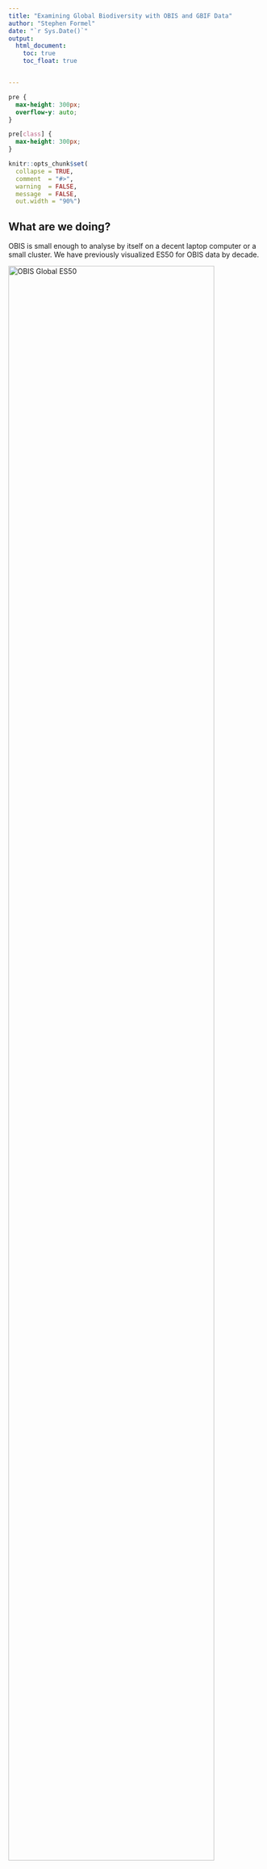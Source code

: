 ```yaml
---
title: "Examining Global Biodiversity with OBIS and GBIF Data"
author: "Stephen Formel"
date: "`r Sys.Date()`"
output: 
  html_document:
    toc: true
    toc_float: true


---
```


```css
pre {
  max-height: 300px;
  overflow-y: auto;
}

pre[class] {
  max-height: 300px;
}
```

```r
knitr::opts_chunk$set(
  collapse = TRUE,
  comment  = "#>",
  warning  = FALSE, 
  message  = FALSE,
  out.width = "90%")
```

## What are we doing? 

OBIS is small enough to analyse by itself on a decent laptop computer or a small cluster. We have previously visualized ES50 for OBIS data by decade.

<img src="../../static/img/decadal_animation.gif" alt="OBIS Global ES50" width="90%"/>

But adding GBIF has an order of magnitude more records than OBIS, so combining the two takes it to another level.  Options for tackling this volume of data include increasing the memory in your cluster or splitting up the analysis into more manageable chunks.  Here we demonstrate the latter.

## Summary of Exploratory Analysis

I had to make the analysis work on one of three resources:

1. My government laptop:
   - Has 12th Gen Intel(R) Core(TM) i7-1265U   1.80 GHz with 32 GB of RAM
   
1. An AWS cloud instance with 8 cpu and 32 GB of RAM

1. The USGS HPC Denali
   - A single node has Two 20-core 2.4 Ghz Intel Xeon Gold 6148 processors (Skylake) with 192 GB RAM (4.8 GB/core)

I ended up using the last option. Either of the other two were able to handle smaller subsets of the data, like the continental USA, but couldn't handle all quadrants of the globe for the full 2010s.

### arrow, dask and spark are not enough

The data are ~ 185 GB, representing 2.4 billion records and XX columns.  The parquet file format helps, but generally chokes when trying to calculate the diversity metrics because:

1. The biodiversity indices are not simple summary statistics, like mean.
1. The data needs to be grouped by h3 cells. At high resolutions, this means there are millions of cells, and the parquet file is not partitioned by h3 cell.  This means you either need a large amount of memory to hold the entire dataset while you compute the indices, or you need to repartition the data after indexing by cell, so that the indices can be calculated in subsets of cells.

As the [dask documentation](https://docs.dask.org/en/stable/best-practices.html) points out, sometimes you need to chunk up your data. I tried using `dask` and `spark` in addition to R `arrow` but stopped putting effort into those methods because I was less comfortable with python and java then R and it became apparent that no matter what I would have to process the data in chunks to compute the global data set on the resources I had access to. The R package `sparklyr` required installation of a Spark environment, something I couldn't do without IT intervention, so I didn't pursue it. Similarly, while it was easy to spin up a dask cluster on AWS, I couldn't easily do that on our HPC, so I didn't put effort into pursuing it. But going forward, both options could probably accomplish the same thing as this R work flow.

### binned values are easier to interpret than continuous

We created maps with both continuous color schemes and with binned color schemes.  We found that in the former it was difficult to differentiate the middle values.  Our conclusion was that precise values were not as useful as being able to quickly understand where biodiversity was extremely low, high, and what the approximate "normal" was for various regions.

|Continuous Color | Discrete Color |
|----|----|
|<img src="../output/tests/ES100_CONUS/ES100_CONUS_2010_res_5.png" alt="Continuous color scale - ES100_CONUS_2010_res_5" width="95%"/>|<img src="../output/tests/ES100_CONUS/ES100_CONUS_2010_res_5_discrete.png" alt="Discrete color scale - ES100_CONUS_2010_res_5" width="95%"/>|


### Hurlbert Index (ESi) vs Traditional Biodiversity metrics

See [my explanation of ESi](./ES50_explained.Rmd) for background on the metric.

We examined the relationship between ESi, Richness, Shannon Diversity, and Hill Number of 1.  Ultimately, it was clear that there was a strong correlation between Shannon Diversity and ESi for this set of data. In the image below, the panels represent different h3 resolutions.  There didn't seem to be a strong influence of resolution on the relationship, or either metric. 

<img src="../sformel_notebooks/../output/tests/comparison_of_indices/ESvShannon.png" alt="Correlation between ESi and Shannon at different resolutions" width="50%"/>

This is probably because:

1. We aren't yet accounting for abundance beyond each occurrence record (e.g. individualCount or organismQuantity)
1. There are some strong sampling biases in the GBIF and OBIS data.  This is explained a bit in [John Waller's blog post](https://data-blog.gbif.org/post/exploring-es50-for-gbif/#es50-fail-cases).

However, I think it's arguable that the output of ESi is more intuitive to humans than Shannon Diversity while avoiding the extreme effects of sampling bias that are associated with richness.

### ES50 vs ES100

We weren't sure what the best sampling depth was for ESi for these global datasets.  We wanted to achieve something that could resolve real differences in diversity, while discarding as few cells as possible for lack of data.  Some past studies had looked at ES50 and ES100, so we did the same. We found that ES100 worked really well for areas like the United States where there is an abundance data.  ES50 didn't provide as much nuance, but was able to provide values for more cells.

|ES50 | ES100 |
|----|----|
|<img src="../output/tests/ES50_CONUS/ES50_CONUS_1960-2022_res_5_discrete.png" alt="Continuous color scale - ES50_CONUS_2010_res_5" width="95%"/>|<img src="../output/tests/ES100_CONUS/ES100_CONUS_2010_res_5_discrete.png" alt="Discrete color scale - ES50_CONUS_2010_res_5" width="95%"/>|

After quality filtering (we still haven't addressed "issue" flags), we had data in 533564 of 2016842 cells, or about 1/4 of the cells on the globe.  Of these, we could calculate a non-NA value for about 30% of them when using ES50 (so about 8% of the total cells on the globe) vs 23% with ES100 (about 6% of the total cells on the globe).  

### Using the h3 grid: pros and cons

We struggled with consistently implementing the dggridR system.  We had too many collaborators struggle with installation to make it seem like a good system with regard to reproduciblity. The [h3 system](https://www.uber.com/blog/h3/) is a nice grid solution for a variety of reasons, and we were intrigued by the nesting properties, which have proven to be useful for exploring this data and our analysis directions.

However, hexagons are more computationally costly than rectangles and represent a hurdle in generating an sharing the data. Furthermore, the hexagons in the h3 system vary in area relative to the icosahedron vertices, so they are not as statistically rigorous as the dggridr system.

#### resolution with regard to ESi

If we use a coarser resolution, than we can reduce the number of NA values with ESi.  This is very pleasing to look at, but paints some polities in too broad of strokes in addition to giving the illusion that our data covers the earth much more completely that is true. For example, at a resolution of 3, 20% of the [countries in the world](https://en.wikipedia.org/wiki/List_of_countries_and_dependencies_by_area) are represented by ~ 1 hexagon, or less. We chose to work with a h3 resolution of 5. This resolution means each hexagon is ~ 253 km^2, [on average](https://h3geo.org/docs/core-library/restable/#average-area-in-km2). We chose this after examining some sample data at resolutions 2 - 7.  We felt a resolution of 5 balanced our desire to show hi-resolution diversity metrics without discarding too much data that was too sparse to meet the requirments of the Hurlbert (AKA ES) index). For perspective, at this resolution, the Great Barrier Reef contains about 1375 hexagons and the island country of Barbados would be covered by about 2 hexagons.    

## Strategy for analysis

We're going to visualize our biodiversity values as h3 hexagons and by decade, since these are two useful units for aggregating the data into a meaningful amount of time and space.  So our strategy will be to:

1. Remove data that isn't needed.
1. Index each occurrence record to an h3 cell.
1. Divide the earth into four quadrants and index the h3 cell centroids to those quadrants.
1. Write new parquet files, re-partitioned by year and quadrant. These parquet files are our new starting point.
1. Next we will:
   1. read in the parquet files
   1. join the OBIS and GBIF data
   1. calculate the diversity indices for each cell by decade
   1. join with the h3 grid and visualize.

## Download and clean data

It is much faster to work with these large parquet files locally than calling an S3 bucket via `arrow` or another package.  Every month, GBIF publishes a snapshot of their database via [AWS](https://registry.opendata.aws/gbif/).  The OBIS snapshot is published every **XXXX** and can be found at https://obis.org/data/access/#

Download these parquet files to your local machine as the raw data for this analysis.

### Remove data that isn't needed.

In addition to removing undeeded columns, we'll only work with the most recent decade of data for this vignette.  A few caveats about the code:

1. We're doing some filtering based on recommendations from other GBIF/OBIS users (linked below). That being said, I haven't yet dealt with the "issues" column, as recommended, because the array format was difficult to deal with before the "collect" function.  Eventually, issues will be filtered out too.

   1. [Data Use Club](https://www.gbif.org/event/2CAcHI4oxVK5ZgMnFszNUD/data-use-club-practical-sessions-data-quality)
   1. [Mark Costello Blog Post](https://www.oceansofbiodiversity.auckland.ac.nz/2018/09/29/tips-when-selecting-biodiversity-data-from-gbif-and-obis/)
1. As fantastic as the R `arrow` package is, it doesn't have the full dplyr function implemented yet. For example `%in%` and `!=` aren't implemented yet in filter arrow. So you'll see a few places where the code is more verbose than it typically needs to be for filtering the data.

### Process OBIS

```r
knitr::read_chunk('../src/R/HPC/obis_download_and_reduce_parquet_global.R')
```

```r
```


Now we need to make the h3 and quadrant indices so we can apply them to our occurrence records. First index the h3 cells to quadrants...

```r
knitr::read_chunk('../src/R/HPC/h3_index_by_quadrant.R')
```

```r
```

...then index the OBIS records to both. 

```r
knitr::read_chunk('../src/R/HPC/obis_download_and_reduce_parquet_global.R')
```


```r
```


Write the object to parquet files, optimizing future analysis by partitioning by year and quadrant. 

```r
```

### Process GBIF

This is very similar to the OBIS cleaning above.  Mostly there are only differences in the capitalization of column names (why?)  Since we have already created quadrant indices, we don't need to do that again. One big difference is that the GBIF data is big enough that the resources we had on hand weren't sufficient to process 2010 - 2019 in one go.  So instead we loop through each partition. This took about 1-3 seconds for each of the partitions, so about 50 minutes total.

```r
knitr::read_chunk('../src/R/HPC/gbif_download_and_reduce_parquet_global.R')
```

```r
```



## Create Diversity Indices & h3 Grid

We will use a modified version of the `obisindicators` function, `obis_calc_indicators`, to calculate several indices at the same time.  Run `?obisindicators::calc_indicators` to learn more about the input and output structure.

I found that the function currently in the `obisindicators` package is a little slow. I think this is because it depends on a lot of `tidyverse` functions.  While more readable, it can be sped up by several orders of magnitude if it is rewritten in data.table like so:

```r
knitr::read_chunk('../src/R/HPC/obis_calc_indicators_improved_dt.R')
```

```r
```


### Calculate the biodiversity indices

We loop through the quadrants of the globe, aggregated as a decade. This took about 15-20 minutes for me..


```r
knitr::read_chunk('../src/R/HPC/join_obis_and_gbif_global.R')
```

```r
```

### Make h3 Grid

The global h3 grid has to be generated for the resolution you did the indexing at, in our case resolution == 5.  You can read more about this [here](https://h3geo.org/docs/core-library/restable/). This resolution means each hexagon is ~ 253 km^2, on average. We chose this after examining some sample data at resolutions 2 - 7.  We felt a resolution of 5 balanced our desire to show hi-resolution diversity metrics without discarding too much data that was too sparse to meet the requirments of the Hurlbert (AKA ES) index). For perspective, at this resolution, the Great Barrier Reef contains about 1375 hexagons and the island of Barbados would be covered by about 2 hexagons.  

One important thing to keep in mind is that you only need to generate this grid once. Then you can stash it as an `rds` object for any subsequent runs.  Each increase in resolution corresponds to about an order of magnitude increase in the number of cells.  I noticed a real slowdown above 5. Using `future` and `furrr` to parallelize it helped some.

```r

make_h3_grids_parallel <- function (hex_res = 2){
  CRS <- sf::st_crs(4326)
  east <- sf::st_sf(geom = sf::st_as_sfc(sf::st_bbox(
    c(
      xmin = 0,
      xmax = 180,
      ymin = -90,
      ymax = 90
    ), crs = CRS
  )))
  west <- sf::st_sf(geom = sf::st_as_sfc(sf::st_bbox(
    c(
      xmin = -180,
      xmax = 0,
      ymin = -90,
      ymax = 90
    ), crs = CRS
  )))
  hex_ids <-
    c(h3::polyfill(east, res = hex_res),
      h3::polyfill(west,
                   res = hex_res))
  dl_offset <- 60
  
  future::plan(strategy = "multisession",
               workers = future::availableCores() * 0.75)
  
  #make sliding chunk size with res
  chunk <- dplyr::case_when(hex_res == 4 ~ 2e4,
                            hex_res == 5 ~ 5e4,
                            hex_res == 6 ~ 1e5,
                            TRUE ~ 1e4)
  n <- length(hex_ids)
  r  <- rep(1:ceiling(n / chunk), each = chunk)[1:n]
  hex_ids <- split(hex_ids, r)
  
  hex_sf <-
    furrr::future_map_dfr(hex_ids, function(x) {
      h3::h3_to_geo_boundary_sf(unlist(x))
    },
    .options = furrr::furrr_options(seed = NULL)) %>%
    sf::st_as_sf(data.table::rbindlist(.)) %>%
    sf::st_wrap_dateline(c(
      "WRAPDATELINE=YES",
      glue::glue("DATELINEOFFSET={dl_offset}")
    )) %>%
    dplyr::rename(hex_ids = h3_index)
  
  future::plan(strategy = "sequential")
  
  return(hex_sf)
}

h3_grids <- make_h3_grids_parallel(hex_res = 5)

```

### Join the indices and grid.

```r
knitr::read_chunk('../src/R/HPC/join_obis_and_gbif_global.R')
```

```r
```

## Visualize the results. 

I used a custom function base off [something Matt Biddle wrote](https://github.com/MathewBiddle/globe/blob/main/use_parquet_file_for_globe.Rmd), and modified it with some elements from some of [John Waller's plots](https://github.com/jhnwllr/es50) so I could play with a few key parameters.

```r
knitr::read_chunk('../src/R/HPC/gmap_discrete.R')
```

```r
```


Make the map. Generating and/or saving the map can take about 2-3 minutes if you increase the resolution.

```r
knitr::read_chunk('../src/R/HPC/join_obis_and_gbif_global.R')
```

```r
```

*Note: I wasn't happy with how these were rendering in the notebook, so I quickly cropped some whitespace off the sides via Windows.*

| ES100 - All kingdoms, 2010s |
|----|
|<img src="../output/tests/HPC/ES100_global_2010s_res5_OBIS+GBIF_All_Kingdoms_2023-01-13.png" alt="Global ES100 
using GBIF + OBIS for the 2010s" width="100%"/>|

| ES50 - All kingdoms, 2010s |
|----|
|<img src="../output/tests/HPC/ES50_global_2010s_res5_OBIS+GBIF_All_Kingdoms_2023-01-13.png" alt="Global ES50 using GBIF + OBIS for the 2010s" width="100%"/>|

| ES50 - Animal kingdom only, 2010s |
|----|
|<img src="../output/tests/HPC/ES50_global_2010s_res5_OBIS+GBIF_Animalia_2023-01-13.png" alt="Global ES50 using GBIF + OBIS for the 2010s - Animal kingdom only" width="100%"/>|

| ES50 - Plant kingdom only, 2010s |
|----|
|<img src="../output/tests/HPC/ES50_global_2010s_res5_OBIS+GBIF_Plantae_2023-01-13.png" alt="Global ES50 using GBIF + OBIS for the 2010s - plant Kingdom only" width="100%"/>|
